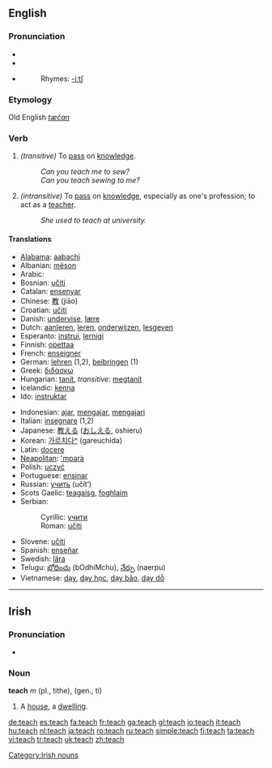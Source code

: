 {{see|Teach}}

==English==

===Pronunciation===
*{{SAMPA|/'titS/}}
*{{IPA|/'tiʧ/}}
*{{audio|en-us-teach.ogg|Audio (US)}}
*:Rhymes: [[Rhymes:English:-iːtʃ|-iːtʃ]]
===Etymology===
Old English ''[[tæċan]]''
===Verb===
{{irregverb|'''to teach'''|'''[[teaches]]'''|'''[[taught]]'''|'''[[taught]]'''|'''[[teaching]]'''}}

# ''(transitive)'' To [[pass]] on [[knowledge]].
#:''Can you teach me to sew?''
#:''Can you teach sewing to me?''
# ''(intransitive)'' To [[pass]] on [[knowledge]], especially as one's profession; to act as a [[teacher]].
#:''She used to teach at university.''

====Translations====
{{top}}
*[[Alabama]]: [[aabachi]]
*Albanian: [[mëson]]
*Arabic: {{ARchar|[[علم]]}} {{Unicode|(ʕállama)}}
*Bosnian: [[učiti]]
*Catalan: [[ensenyar]]
*Chinese: [[教]] (jiāo)
*Croatian: [[učiti]]
*Danish: [[undervise]], [[lære]]
*Dutch: [[aanleren]], [[leren]], [[onderwijzen]], [[lesgeven]]
*Esperanto: [[instrui]], [[lernigi]]
*Finnish: [[opettaa]]
*French: [[enseigner]]
*German: [[lehren]] (1,2), [[beibringen]] (1)
*Greek: [[διδάσκω]]
*Hungarian: [[tanít]], ''transitive:'' [[megtanít]]
*Icelandic: [[kenna]] 
*Ido: [[instruktar]]
{{mid}}
*Indonesian: [[ajar]], [[ajar|mengajar]], [[ajar|mengajari]]
*Italian: [[insegnare]] (1,2)
*Japanese: [[教える]] ([[おしえる]], oshieru)
*Korean: [[가르치다]][[:ko:가르치다|^]] (gareuchida)
*Latin: [[docere]]
*[[Neapolitan]]: [['mparà]]
*Polish: [[uczyć]]
*Portuguese: [[ensinar]]
*Russian: [[учить]] (učít’)
*Scots Gaelic: [[teagaisg]], [[foghlaim]]
*Serbian:
*:Cyrillic: [[учити#Serbian|учити]]
*:Roman: [[učiti#Serbian|učiti]]
*Slovene: [[učiti]]
*Spanish: [[enseñar]]
*Swedish: [[lära]]
*Telugu: [[బోధించు]] (bOdhiMchu), [[నేర్పు]] (naerpu)
*Vietnamese: [[dạy]], [[dạy học]], [[dạy bảo]], [[dạy dỗ]]
{{bottom}}

----

==Irish==
===Pronunciation===
*{{IPA|/ʧæχ/}}
===Noun===
'''teach''' ''m'' (pl., tithe), (gen., tí)

# A [[house]], a [[dwelling]].

[[Category:Irish nouns]]

[[de:teach]]
[[es:teach]]
[[fa:teach]]
[[fr:teach]]
[[ga:teach]]
[[gl:teach]]
[[io:teach]]
[[it:teach]]
[[hu:teach]]
[[nl:teach]]
[[ja:teach]]
[[ro:teach]]
[[ru:teach]]
[[simple:teach]]
[[fi:teach]]
[[ta:teach]]
[[vi:teach]]
[[tr:teach]]
[[uk:teach]]
[[zh:teach]]